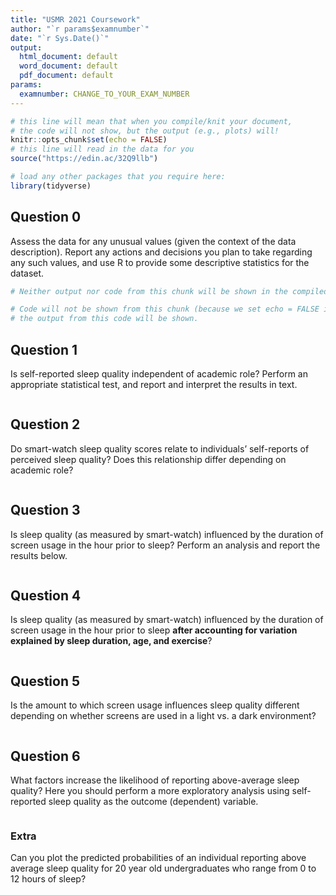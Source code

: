 ---
title: "USMR 2021 Coursework"
author: "`r params$examnumber`"
date: "`r Sys.Date()`"
output:
  html_document: default
  word_document: default
  pdf_document: default
params:
  examnumber: CHANGE_TO_YOUR_EXAM_NUMBER
---

<!-- Beneath here is some code which will set everything up for you.  Please note that it will _empty your environment_ (removing any variables).   Anything that is needed to run your code should be explicitly set up below -->


```{r setup, include=FALSE}
# this line will mean that when you compile/knit your document,
# the code will not show, but the output (e.g., plots) will!
knitr::opts_chunk$set(echo = FALSE)
# this line will read in the data for you 
source("https://edin.ac/32Q9llb") 

# load any other packages that you require here:
library(tidyverse)

```



## Question 0

<!-- If you have run the R code above this point (you can do this now by pressing Ctrl-Alt-P, or running the chunk above) then your data will be in a dataframe called `dfsleep`. -->

Assess the data for any unusual values (given the context of the data description). Report any actions and decisions you plan to take regarding any such values, and use R to provide some descriptive statistics for the dataset.  


```{r cleaning, include = FALSE}
# Neither output nor code from this chunk will be shown in the compiled document. 


```


```{r descriptives}
# Code will not be shown from this chunk (because we set echo = FALSE in the very first chunk)
# the output from this code will be shown. 


```


## Question 1
Is self-reported sleep quality independent of academic role?  Perform an appropriate statistical test, and report and interpret the results in text.
  
```{r q1}


```




## Question 2 
Do smart-watch sleep quality scores relate to individuals' self-reports of perceived sleep quality? Does this relationship differ depending on academic role?


```{r q2}



```







## Question 3
Is sleep quality (as measured by smart-watch) influenced by the duration of screen usage in the hour prior to sleep?  Perform an analysis and report the results below.


```{r q3}


```







## Question 4
Is sleep quality (as measured by smart-watch) influenced by the duration of screen usage in the hour prior to sleep **after accounting for variation explained by sleep duration, age, and exercise**?  


```{r q4}


```





## Question 5 
Is the amount to which screen usage influences sleep quality different depending on whether screens are used in a light vs. a dark environment?  

```{r q5}


```





## Question 6
What factors increase the likelihood of reporting above-average sleep quality?  Here you should perform a more exploratory analysis using self-reported sleep quality as the outcome (dependent) variable. 

```{r q6}


```





### Extra 
Can you plot the predicted probabilities of an individual reporting above average sleep quality for 20 year old undergraduates who range from 0 to 12 hours of sleep?  


```{r q6extra}


```












